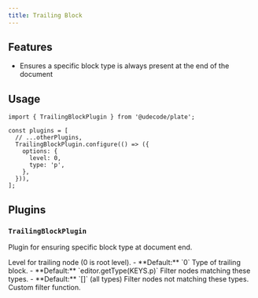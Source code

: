 ```yaml
---
title: Trailing Block
---
```


<ComponentPreview name="basic-blocks-demo" />

<PackageInfo>

## Features

- Ensures a specific block type is always present at the end of the document

</PackageInfo>

## Usage

```tsx
import { TrailingBlockPlugin } from '@udecode/plate';
```

```tsx
const plugins = [
  // ...otherPlugins,
  TrailingBlockPlugin.configure(() => ({
    options: {
      level: 0,
      type: 'p',
    },
  })),
];
```

## Plugins

### `TrailingBlockPlugin`

Plugin for ensuring specific block type at document end.

<API name="TrailingBlockPlugin">
<APIOptions>
  <APIItem name="level" type="number" optional>
    Level for trailing node (0 is root level).
    - **Default:** `0`
  </APIItem>
  <APIItem name="type" type="string" optional>
    Type of trailing block.
    - **Default:** `editor.getType(KEYS.p)`
  </APIItem>
  <APIItem name="allow" type="string[]" optional>
    Filter nodes matching these types.
    - **Default:** `[]` (all types)
  </APIItem>
  <APIItem name="exclude" type="string[]" optional>
    Filter nodes not matching these types.
  </APIItem>
  <APIItem name="filter" type="(node: TNode) => boolean" optional>
    Custom filter function.
  </APIItem>
</APIOptions>
</API>